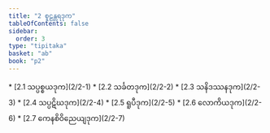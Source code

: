 ```yaml
---
title: "2 စူဠန္တရဒုက"
tableOfContents: false
sidebar:
  order: 3
type: "tipitaka"
basket: "ab"
book: "p2"
---
```



<DynamicBreadcrumb />



<TableOfContents book="p2" section="2">
* [2.1 သပ္ပစ္စယဒုက](2/2-1)
* [2.2 သင်္ခတဒုက](2/2-2)
* [2.3 သနိဒဿနဒုက](2/2-3)
* [2.4 သပ္ပဋိဃဒုက](2/2-4)
* [2.5 ရူပီဒုက](2/2-5)
* [2.6 လောကိယဒုက](2/2-6)
* [2.7 ကေနစိဝိညေယျဒုက](2/2-7)
</TableOfContents>
